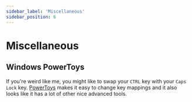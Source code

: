 ```yaml
---
sidebar_label: 'Miscellaneous'
sidebar_position: 6
---
```


# Miscellaneous

## Windows PowerToys

If you're weird like me, you might like to swap your `CTRL` key with your `Caps Lock` key. [PowerToys](https://github.com/microsoft/PowerToys/releases/) makes it easy to change key mappings and it also looks like it has a lot of other nice advanced tools. 
